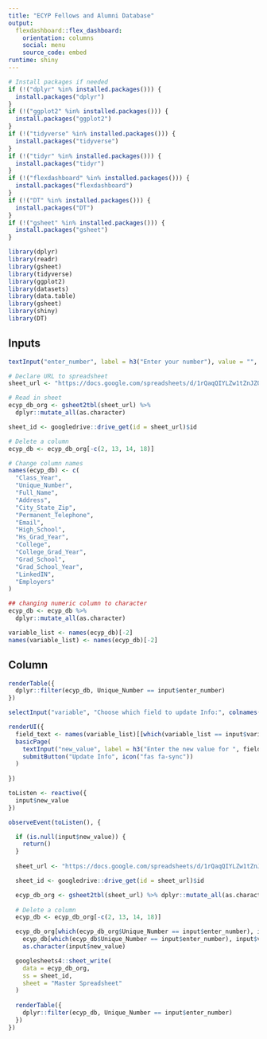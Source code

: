 ```yaml
---
title: "ECYP Fellows and Alumni Database"
output:
  flexdashboard::flex_dashboard:
    orientation: columns
    social: menu
    source_code: embed
runtime: shiny
---
```


```r
# Install packages if needed
if (!("dplyr" %in% installed.packages())) {
  install.packages("dplyr")
}
if (!("ggplot2" %in% installed.packages())) {
  install.packages("ggplot2")
}
if (!("tidyverse" %in% installed.packages())) {
  install.packages("tidyverse")
}
if (!("tidyr" %in% installed.packages())) {
  install.packages("tidyr")
}
if (!("flexdashboard" %in% installed.packages())) {
  install.packages("flexdashboard")
}
if (!("DT" %in% installed.packages())) {
  install.packages("DT")
}
if (!("gsheet" %in% installed.packages())) {
  install.packages("gsheet")
}

library(dplyr)
library(readr)
library(gsheet)
library(tidyverse)
library(ggplot2)
library(datasets)
library(data.table)
library(gsheet)
library(shiny)
library(DT)
```

Inputs {.sidebar}
-----------------------------------------------------------------------

```r
textInput("enter_number", label = h3("Enter your number"), value = "", placeholder = NULL)
```

```r
# Declare URL to spreadsheet
sheet_url <- "https://docs.google.com/spreadsheets/d/1rQaqQIYLZw1tZnJZQHMNhTf0-zDRH2zWzA6Eo0giP80/edit#gid=1665986408"

# Read in sheet
ecyp_db_org <- gsheet2tbl(sheet_url) %>%
  dplyr::mutate_all(as.character)

sheet_id <- googledrive::drive_get(id = sheet_url)$id

# Delete a column
ecyp_db <- ecyp_db_org[-c(2, 13, 14, 18)]

# Change column names
names(ecyp_db) <- c(
  "Class_Year",
  "Unique_Number",
  "Full_Name",
  "Address",
  "City_State_Zip",
  "Permanent_Telephone",
  "Email",
  "High_School",
  "Hs_Grad_Year",
  "College",
  "College_Grad_Year",
  "Grad_School",
  "Grad_School_Year",
  "LinkedIN",
  "Employers"
)

## changing numeric column to character
ecyp_db <- ecyp_db %>%
  dplyr::mutate_all(as.character)

variable_list <- names(ecyp_db)[-2]
names(variable_list) <- names(ecyp_db)[-2]
```

## Column

```r
renderTable({
  dplyr::filter(ecyp_db, Unique_Number == input$enter_number)
})
```

```r
selectInput("variable", "Choose which field to update Info:", colnames(ecyp_db)[-2])

renderUI({
  field_text <- names(variable_list)[[which(variable_list == input$variable)]]
  basicPage(
    textInput("new_value", label = h3("Enter the new value for ", field_text), placeholder = NULL), 
    submitButton("Update Info", icon("fas fa-sync"))
  )
  
})
```



```r
toListen <- reactive({
  input$new_value
})

observeEvent(toListen(), {

  if (is.null(input$new_value)) {
    return()
  }
    
  sheet_url <- "https://docs.google.com/spreadsheets/d/1rQaqQIYLZw1tZnJZQHMNhTf0-zDRH2zWzA6Eo0giP80/edit#gid=1665986408"

  sheet_id <- googledrive::drive_get(id = sheet_url)$id

  ecyp_db_org <- gsheet2tbl(sheet_url) %>% dplyr::mutate_all(as.character)
  
  # Delete a column
  ecyp_db <- ecyp_db_org[-c(2, 13, 14, 18)]

  ecyp_db_org[which(ecyp_db_org$Unique_Number == input$enter_number), input$variable] <-
    ecyp_db[which(ecyp_db$Unique_Number == input$enter_number), input$variable] <-
    as.character(input$new_value)

  googlesheets4::sheet_write(
    data = ecyp_db_org,
    ss = sheet_id,
    sheet = "Master Spreadsheet"
  )
  
  renderTable({
    dplyr::filter(ecyp_db, Unique_Number == input$enter_number)
  })
})
```


